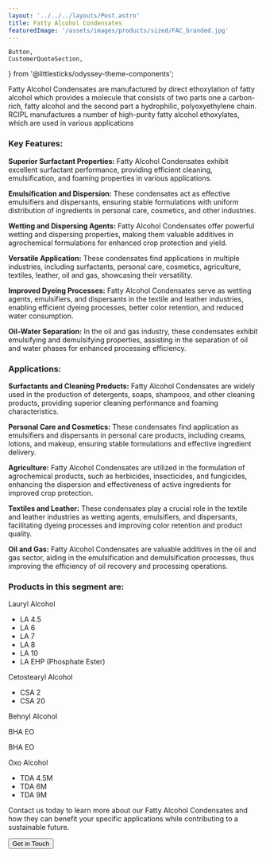 ```yaml
---
layout: '../../../layouts/Post.astro'
title: Fatty Alcohol Condensates
featuredImage: '/assets/images/products/sized/FAC_branded.jpg'
---
```

	Button,
	CustomerQuoteSection,
} from '@littlesticks/odyssey-theme-components';

Fatty Alcohol Condensates are manufactured by direct ethoxylation of fatty alcohol which provides a molecule that consists of two parts one a carbon-rich, fatty alcohol and the second part a hydrophilic, polyoxyethylene chain. RCIPL manufactures a number of high-purity fatty alcohol ethoxylates, which are used in various applications

### Key Features:

**Superior Surfactant Properties:** Fatty Alcohol Condensates exhibit excellent surfactant performance, providing efficient cleaning, emulsification, and foaming properties in various applications.

**Emulsification and Dispersion:** These condensates act as effective emulsifiers and dispersants, ensuring stable formulations with uniform distribution of ingredients in personal care, cosmetics, and other industries.

**Wetting and Dispersing Agents:** Fatty Alcohol Condensates offer powerful wetting and dispersing properties, making them valuable additives in agrochemical formulations for enhanced crop protection and yield.

**Versatile Application:** These condensates find applications in multiple industries, including surfactants, personal care, cosmetics, agriculture, textiles, leather, oil and gas, showcasing their versatility.

**Improved Dyeing Processes:** Fatty Alcohol Condensates serve as wetting agents, emulsifiers, and dispersants in the textile and leather industries, enabling efficient dyeing processes, better color retention, and reduced water consumption.

**Oil-Water Separation:** In the oil and gas industry, these condensates exhibit emulsifying and demulsifying properties, assisting in the separation of oil and water phases for enhanced processing efficiency.

### Applications:

**Surfactants and Cleaning Products:** Fatty Alcohol Condensates are widely used in the production of detergents, soaps, shampoos, and other cleaning products, providing superior cleaning performance and foaming characteristics.

**Personal Care and Cosmetics:** These condensates find application as emulsifiers and dispersants in personal care products, including creams, lotions, and makeup, ensuring stable formulations and effective ingredient delivery.

**Agriculture:** Fatty Alcohol Condensates are utilized in the formulation of agrochemical products, such as herbicides, insecticides, and fungicides, enhancing the dispersion and effectiveness of active ingredients for improved crop protection.

**Textiles and Leather:** These condensates play a crucial role in the textile and leather industries as wetting agents, emulsifiers, and dispersants, facilitating dyeing processes and improving color retention and product quality.

**Oil and Gas:** Fatty Alcohol Condensates are valuable additives in the oil and gas sector, aiding in the emulsification and demulsification processes, thus improving the efficiency of oil recovery and processing operations.

### Products in this segment are:

Lauryl Alcohol
- LA 4.5
- LA 6
- LA 7
- LA 8
- LA 10
- LA EHP (Phosphate Ester)

Cetostearyl Alcohol
- CSA 2
- CSA 20

Behnyl Alcohol

BHA EO

BHA EO

Oxo Alcohol
- TDA 4.5M
- TDA 6M
- TDA 9M

     
Contact us today to learn more about our Fatty Alcohol Condensates and how they can benefit your specific applications while contributing to a sustainable future. 

<Button href="/company/contact" customIcon>
    <span id="CTA-button-text">Get in Touch</span>
        <Fragment slot="icon">
			<Icon id="CTA-button-icon" name="ic:round-keyboard-arrow-right" />
		</Fragment>
</Button>
